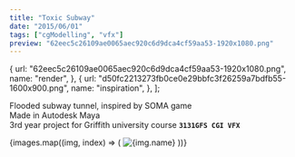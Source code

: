 ```yaml
---
title: "Toxic Subway"
date: "2015/06/01"
tags: ["cgModelling", "vfx"]
preview: "62eec5c26109ae0065aec920c6d9dca4cf59aa53-1920x1080.png"
---
```



  {
    url: "62eec5c26109ae0065aec920c6d9dca4cf59aa53-1920x1080.png",
    name: "render",
  },
  {
    url: "d50fc2213273fb0ce0e29bbfc3f26259a7bdfb55-1600x900.png",
    name: "inspiration",
  },
];

Flooded subway tunnel, inspired by SOMA game  
Made in Autodesk Maya  
3rd year project for Griffith university course **`3131GFS CGI VFX`**

<Vimeo id="428930938" autoplay loop />

<div
  style={{
    display: "flex",
    justifyContent: "center",
    flexWrap: "wrap",
    marginTop: 8,
  }}
>
  {images.map((img, index) => (
    <Image
      key={index}
      alt={img.name}
      url={img.url}
      resize="post"
      style={{ width: 800, objectFit: "cover" }}
    />
  ))}
</div>
